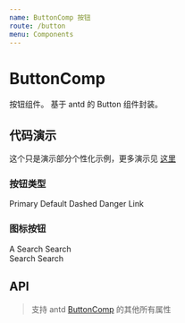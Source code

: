 ```yaml
---
name: ButtonComp 按钮
route: /button
menu: Components
---
```


# ButtonComp

按钮组件。
基于 antd 的 Button 组件封装。

## 代码演示

这个只是演示部分个性化示例，更多演示见 [这里](https://ant.design/components/button-cn/)

### 按钮类型

<Playground>
    <ButtonComp type="primary">Primary</ButtonComp>
    <ButtonComp>Default</ButtonComp>
    <ButtonComp type="dashed">Dashed</ButtonComp>
    <ButtonComp type="danger">Danger</ButtonComp>
    <ButtonComp type="link">Link</ButtonComp>
</Playground>

### 图标按钮

<Playground>
    <ButtonComp type="primary" shape="circle" icon="search" />
    <ButtonComp type="primary" shape="circle">
      A
    </ButtonComp>
    <ButtonComp type="primary" icon="search">
      Search
    </ButtonComp>
    <ButtonComp shape="circle" icon="search" />
    <ButtonComp icon="search">Search</ButtonComp>
    <br />
    <ButtonComp shape="circle" icon="search" />
    <ButtonComp icon="search">Search</ButtonComp>
    <ButtonComp type="dashed" shape="circle" icon="search" />
    <ButtonComp type="dashed" icon="search">
      Search
    </ButtonComp>
</Playground>

## API

> 支持 antd [ButtonComp](https://ant.design/components/button-cn/#API) 的其他所有属性

<Props of={ButtonComp_} />